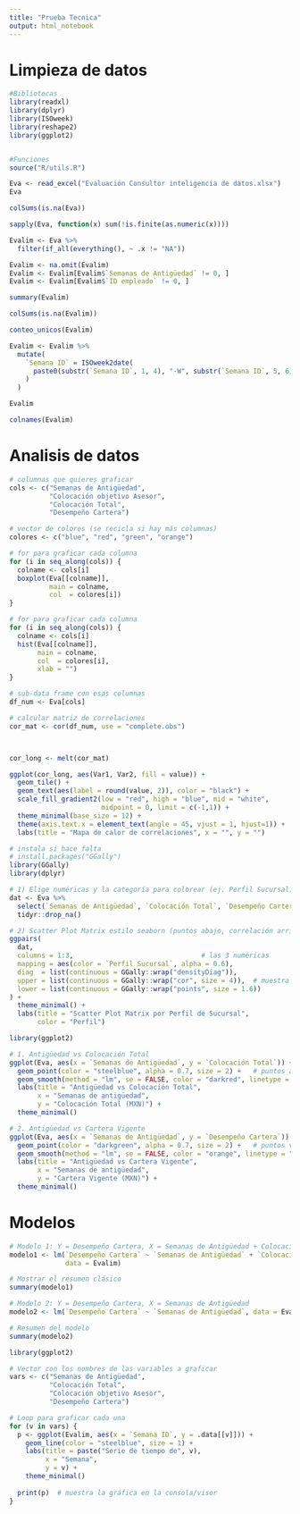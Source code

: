 ```yaml
---
title: "Prueba Tecnica"
output: html_notebook
---
```


# Limpieza de datos
```r
#Bibliotecas
library(readxl)
library(dplyr)
library(ISOweek)
library(reshape2)
library(ggplot2)


#Funciones
source("R/utils.R")

```





```r

Eva <- read_excel("Evaluación Consultor inteligencia de datos.xlsx")
Eva
```




```r
colSums(is.na(Eva))

```

```r
sapply(Eva, function(x) sum(!is.finite(as.numeric(x))))

```


```r

Evalim <- Eva %>%
  filter(if_all(everything(), ~ .x != "NA"))

Evalim <- na.omit(Evalim)
Evalim <- Evalim[Evalim$`Semanas de Antigüedad` != 0, ]
Evalim <- Evalim[Evalim$`ID empleado` != 0, ]

summary(Evalim)
```

```r
colSums(is.na(Evalim))

```


```r
conteo_unicos(Evalim)

```
```r
Evalim <- Evalim %>%
  mutate(
    `Semana ID` = ISOweek2date(
      paste0(substr(`Semana ID`, 1, 4), "-W", substr(`Semana ID`, 5, 6), "-1")
    )
  )

Evalim
```

```r
colnames(Evalim)
```

# Analisis de datos

```r
# columnas que quieres graficar
cols <- c("Semanas de Antigüedad",
          "Colocación objetivo Asesor",
          "Colocación Total",
          "Desempeño Cartera")

# vector de colores (se recicla si hay más columnas)
colores <- c("blue", "red", "green", "orange")

# for para graficar cada columna
for (i in seq_along(cols)) {
  colname <- cols[i]
  boxplot(Eva[[colname]],
          main = colname,
          col  = colores[i])
}
```
```r

# for para graficar cada columna
for (i in seq_along(cols)) {
  colname <- cols[i]
  hist(Eva[[colname]],
       main = colname,
       col  = colores[i],
       xlab = "")
}

```


```r

# sub-data frame con esas columnas
df_num <- Eva[cols]

# calcular matriz de correlaciones
cor_mat <- cor(df_num, use = "complete.obs")



cor_long <- melt(cor_mat)

ggplot(cor_long, aes(Var1, Var2, fill = value)) +
  geom_tile() +
  geom_text(aes(label = round(value, 2)), color = "black") +
  scale_fill_gradient2(low = "red", high = "blue", mid = "white",
                       midpoint = 0, limit = c(-1,1)) +
  theme_minimal(base_size = 12) +
  theme(axis.text.x = element_text(angle = 45, vjust = 1, hjust=1)) +
  labs(title = "Mapa de calor de correlaciones", x = "", y = "")

```

```r
# instala si hace falta
# install.packages("GGally")
library(GGally)
library(dplyr)

# 1) Elige numéricas y la categoría para colorear (ej. Perfil Sucursal)
dat <- Eva %>%
  select(`Semanas de Antigüedad`, `Colocación Total`, `Desempeño Cartera`, `Perfil Sucursal`) %>%
  tidyr::drop_na()

# 2) Scatter Plot Matrix estilo seaborn (puntos abajo, correlación arriba, densidad en diagonal)
ggpairs(
  dat,
  columns = 1:3,                                # las 3 numéricas
  mapping = aes(color = `Perfil Sucursal`, alpha = 0.6),
  diag  = list(continuous = GGally::wrap("densityDiag")),
  upper = list(continuous = GGally::wrap("cor", size = 4)),  # muestra r
  lower = list(continuous = GGally::wrap("points", size = 1.6))
) +
  theme_minimal() +
  labs(title = "Scatter Plot Matrix por Perfil de Sucursal",
       color = "Perfil")


```




```r
library(ggplot2)

# 1. Antigüedad vs Colocación Total
ggplot(Eva, aes(x = `Semanas de Antigüedad`, y = `Colocación Total`)) +
  geom_point(color = "steelblue", alpha = 0.7, size = 2) +   # puntos azules
  geom_smooth(method = "lm", se = FALSE, color = "darkred", linetype = "dashed") + # línea roja
  labs(title = "Antigüedad vs Colocación Total",
       x = "Semanas de antigüedad",
       y = "Colocación Total (MXN)") +
  theme_minimal()
```



```r
# 2. Antigüedad vs Cartera Vigente
ggplot(Eva, aes(x = `Semanas de Antigüedad`, y = `Desempeño Cartera`)) +
  geom_point(color = "darkgreen", alpha = 0.7, size = 2) +   # puntos verdes
  geom_smooth(method = "lm", se = FALSE, color = "orange", linetype = "dashed") + # línea naranja
  labs(title = "Antigüedad vs Cartera Vigente",
       x = "Semanas de antigüedad",
       y = "Cartera Vigente (MXN)") +
  theme_minimal()
```



# Modelos




```r
# Modelo 1: Y = Desempeño Cartera, X = Semanas de Antigüedad + Colocación Total + Colocación objetivo Asesor
modelo1 <- lm(`Desempeño Cartera` ~ `Semanas de Antigüedad` + `Colocación Total` + `Colocación objetivo Asesor`, 
              data = Evalim)

# Mostrar el resumen clásico
summary(modelo1)

```



```r
# Modelo 2: Y = Desempeño Cartera, X = Semanas de Antigüedad
modelo2 <- lm(`Desempeño Cartera` ~ `Semanas de Antigüedad`, data = Evalim)

# Resumen del modelo
summary(modelo2)


```









```r
library(ggplot2)

# Vector con los nombres de las variables a graficar
vars <- c("Semanas de Antigüedad",
          "Colocación Total",
          "Colocación objetivo Asesor",
          "Desempeño Cartera")

# Loop para graficar cada una
for (v in vars) {
  p <- ggplot(Evalim, aes(x = `Semana ID`, y = .data[[v]])) +
    geom_line(color = "steelblue", size = 1) +
    labs(title = paste("Serie de tiempo de", v),
         x = "Semana",
         y = v) +
    theme_minimal()
  
  print(p)  # muestra la gráfica en la consola/visor
}

```








